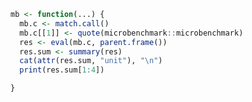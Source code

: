 
```r
mb <- function(...) {
  mb.c <- match.call()
  mb.c[[1]] <- quote(microbenchmark::microbenchmark)
  res <- eval(mb.c, parent.frame())
  res.sum <- summary(res)
  cat(attr(res.sum, "unit"), "\n")
  print(res.sum[1:4])

}
```

